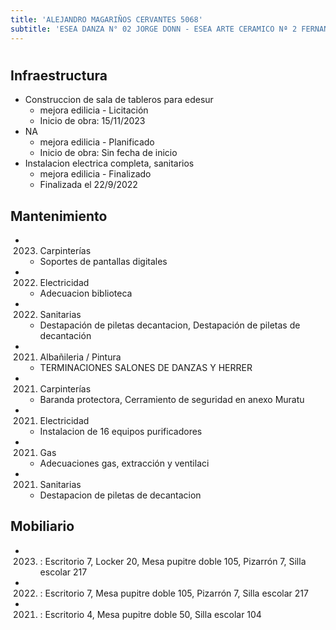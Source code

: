 ```yaml
---
title: 'ALEJANDRO MAGARIÑOS CERVANTES 5068'
subtitle: 'ESEA DANZA N° 02 JORGE DONN - ESEA ARTE CERAMICO Nª 2 FERNANDO ARRANZ'
---
```


#
## Infraestructura

* Construccion de sala de tableros para edesur 
    + mejora edilicia - Licitación 
    + Inicio de obra: 15/11/2023 


* NA 
    + mejora edilicia - Planificado 
    + Inicio de obra: Sin fecha de inicio 


* Instalacion electrica completa, sanitarios 
    + mejora edilicia - Finalizado 
    + Finalizada el 22/9/2022 






## Mantenimiento

*  (2023) Carpinterías 
    + Soportes de pantallas digitales

*  (2022) Electricidad 
    + Adecuacion biblioteca

*  (2022) Sanitarias 
    + Destapación de piletas decantacion, Destapación de piletas de decantación

*  (2021) Albañileria / Pintura 
    + TERMINACIONES SALONES DE DANZAS Y HERRER

*  (2021) Carpinterías 
    + Baranda protectora, Cerramiento de seguridad en anexo Muratu

*  (2021) Electricidad 
    + Instalacion de 16 equipos purificadores

*  (2021) Gas 
    + Adecuaciones gas, extracción y ventilaci

*  (2021) Sanitarias 
    + Destapacion de piletas de decantacion





## Mobiliario

*  (2023) : Escritorio 7, Locker 20, Mesa pupitre doble 105, Pizarrón 7, Silla escolar 217 

*  (2022) : Escritorio 7, Mesa pupitre doble 105, Pizarrón 7, Silla escolar 217 

*  (2021) : Escritorio 4, Mesa pupitre doble 50, Silla escolar 104 



